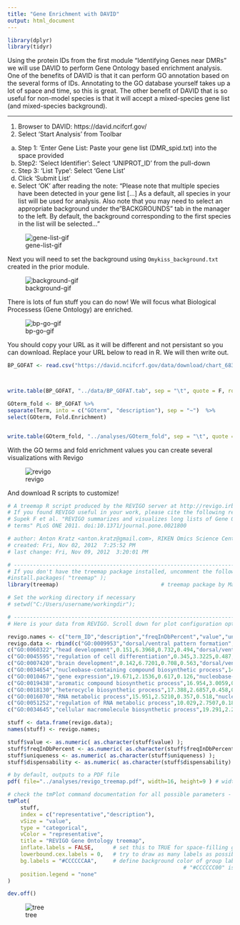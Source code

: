 ```yaml
---
title: "Gene Enrichment with DAVID"
output: html_document
---
```


```r
library(dplyr)
library(tidyr)
```



Using the protein IDs from the first module "Identifying Genes near DMRs" we will use DAVID to perform Gene Ontology based enrichment analysis. One of the benefits of DAVID is that it can perform GO annotation based on the several forms of IDs.  Annotating to the GO database yourself takes up a lot of space and time, so this is great.  The other benefit of DAVID that is so useful for non-model species is that it will accept a mixed-species gene list (and mixed-species background).


---


1.	Browser to DAVID: https://david.ncifcrf.gov/
2.	Select ‘Start Analysis’ from Toolbar
a.	Step 1: ‘Enter Gene List: Paste your gene list (DMR_spid.txt) into the space provided
b.	Step2: ‘Select Identifier’: Select ‘UNIPROT_ID’ from the pull-down
c.	Step 3: ‘List Type’: Select ‘Gene List’
d.	Click ‘Submit List’
e.	Select ‘OK’ after reading the note: “Please note that multiple species have been detected in your gene list […] As a default, all species in your list will be used for analysis.  Also note that you may need to select an appropriate background under the "BACKGROUNDS" tab in the manager to the left.  By default, the background corresponding to the first species in the list will be selected...” 


![gene-list-gif](../img/gene-list.gif)

Next you will need to set the background using `Omykiss_background.txt` created in the prior module.


![background-gif](../img/background.gif)

There is lots of fun stuff you can do now! We will focus what Biological Processess (Gene Ontology) are enriched. 



![bp-go-gif](../img/bp-go.gif)


You should copy your URL as it will be different and not persistant so you can download. Replace your URL below to read in R. We will then write out. 

```r

BP_GOFAT <- read.csv("https://david.ncifcrf.gov/data/download/chart_6833676439DC1535059666910.txt", sep = '\t')



write.table(BP_GOFAT, "../data/BP_GOFAT.tab", sep = "\t", quote = F, row.names = F, col.names = T)

```



```r
GOterm_fold <- BP_GOFAT %>%
separate(Term, into = c("GOterm", "description"), sep = "~")  %>%
select(GOterm, Fold.Enrichment)


write.table(GOterm_fold, "../analyses/GOterm_fold", sep = "\t", quote = F, row.names = F, col.names = T)

```



With the GO terms and fold enrichment values you can create several visualizations with Revigo



![revigo](../img/revigo.gif)


And download R scripts to customize!


```r

# A treemap R script produced by the REVIGO server at http://revigo.irb.hr/
# If you found REVIGO useful in your work, please cite the following reference:
# Supek F et al. "REVIGO summarizes and visualizes long lists of Gene Ontology
# terms" PLoS ONE 2011. doi:10.1371/journal.pone.0021800

# author: Anton Kratz <anton.kratz@gmail.com>, RIKEN Omics Science Center, Functional Genomics Technology Team, Japan
# created: Fri, Nov 02, 2012  7:25:52 PM
# last change: Fri, Nov 09, 2012  3:20:01 PM

# -----------------------------------------------------------------------------
# If you don't have the treemap package installed, uncomment the following line:
#install.packages( "treemap" );
library(treemap) 								# treemap package by Martijn Tennekes

# Set the working directory if necessary
# setwd("C:/Users/username/workingdir");

# --------------------------------------------------------------------------
# Here is your data from REVIGO. Scroll down for plot configuration options.

revigo.names <- c("term_ID","description","freqInDbPercent","value","uniqueness","dispensability","representative");
revigo.data <- rbind(c("GO:0009953","dorsal/ventral pattern formation",0.034,21.7002,0.734,0.000,"dorsal/ventral pattern formation"),
c("GO:0060322","head development",0.151,6.3968,0.732,0.494,"dorsal/ventral pattern formation"),
c("GO:0045595","regulation of cell differentiation",0.345,3.3225,0.487,0.578,"dorsal/ventral pattern formation"),
c("GO:0007420","brain development",0.142,6.7201,0.708,0.563,"dorsal/ventral pattern formation"),
c("GO:0034654","nucleobase-containing compound biosynthetic process",14.533,2.7303,0.335,0.000,"nucleobase-containing compound biosynthesis"),
c("GO:0010467","gene expression",19.671,2.1536,0.617,0.126,"nucleobase-containing compound biosynthesis"),
c("GO:0019438","aromatic compound biosynthetic process",16.954,3.0059,0.459,0.462,"nucleobase-containing compound biosynthesis"),
c("GO:0018130","heterocycle biosynthetic process",17.388,2.6857,0.458,0.477,"nucleobase-containing compound biosynthesis"),
c("GO:0016070","RNA metabolic process",15.951,2.5210,0.357,0.518,"nucleobase-containing compound biosynthesis"),
c("GO:0051252","regulation of RNA metabolic process",10.029,2.7507,0.180,0.585,"nucleobase-containing compound biosynthesis"),
c("GO:0034645","cellular macromolecule biosynthetic process",19.291,2.2989,0.335,0.495,"nucleobase-containing compound biosynthesis"));

stuff <- data.frame(revigo.data);
names(stuff) <- revigo.names;

stuff$value <- as.numeric( as.character(stuff$value) );
stuff$freqInDbPercent <- as.numeric( as.character(stuff$freqInDbPercent) );
stuff$uniqueness <- as.numeric( as.character(stuff$uniqueness) );
stuff$dispensability <- as.numeric( as.character(stuff$dispensability) );

# by default, outputs to a PDF file
pdf( file="../analyses/revigo_treemap.pdf", width=16, height=9 ) # width and height are in inches

# check the tmPlot command documentation for all possible parameters - there are a lot more
tmPlot(
	stuff,
	index = c("representative","description"),
	vSize = "value",
	type = "categorical",
	vColor = "representative",
	title = "REVIGO Gene Ontology treemap",
	inflate.labels = FALSE,      # set this to TRUE for space-filling group labels - good for posters
	lowerbound.cex.labels = 0,   # try to draw as many labels as possible (still, some small squares may not get a label)
	bg.labels = "#CCCCCCAA",     # define background color of group labels
												       # "#CCCCCC00" is fully transparent, "#CCCCCCAA" is semi-transparent grey, NA is opaque
	position.legend = "none"
)

dev.off()

```


![tree](../img/rev.png)

